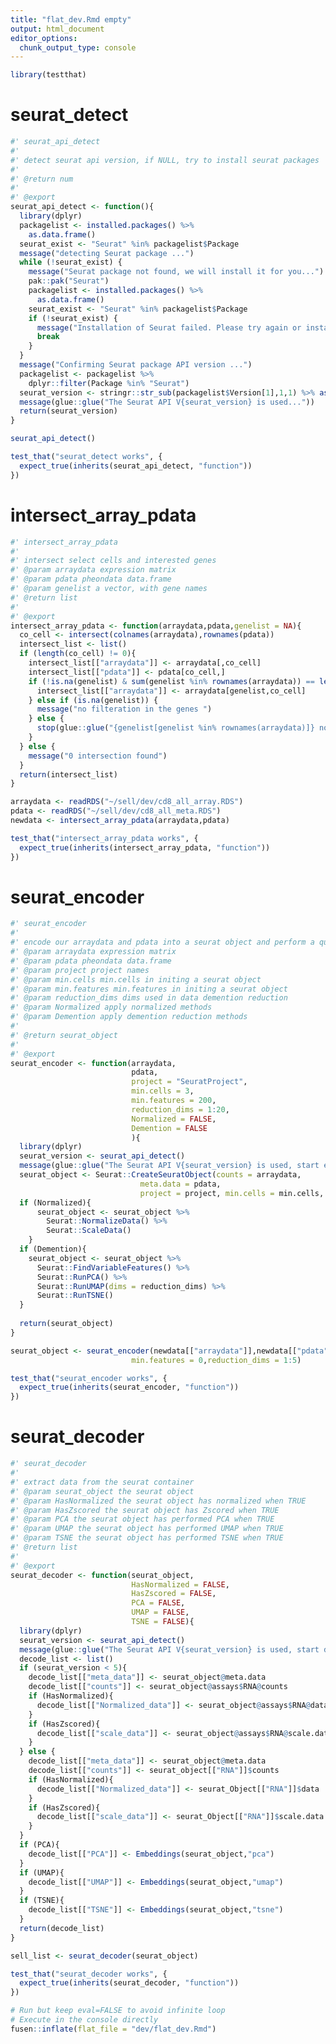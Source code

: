 ```yaml
---
title: "flat_dev.Rmd empty"
output: html_document
editor_options: 
  chunk_output_type: console
---
```


```r
library(testthat)
```

<!--
 You need to run the 'description' chunk in the '0-dev_history.Rmd' file before continuing your code there.
-->

# seurat_detect
    
```r
#' seurat_api_detect
#' 
#' detect seurat api version, if NULL, try to install seurat packages
#' 
#' @return num
#' 
#' @export
seurat_api_detect <- function(){
  library(dplyr)
  packagelist <- installed.packages() %>%
    as.data.frame()
  seurat_exist <- "Seurat" %in% packagelist$Package
  message("detecting Seurat package ...")
  while (!seurat_exist) {
    message("Seurat package not found, we will install it for you...")
    pak::pak("Seurat")
    packagelist <- installed.packages() %>%
      as.data.frame()
    seurat_exist <- "Seurat" %in% packagelist$Package
    if (!seurat_exist) {
      message("Installation of Seurat failed. Please try again or install it manually.")
      break
    }
  }
  message("Confirming Seurat package API version ...")
  packagelist <- packagelist %>%
    dplyr::filter(Package %in% "Seurat")
  seurat_version <- stringr::str_sub(packagelist$Version[1],1,1) %>% as.numeric()
  message(glue::glue("The Seurat API V{seurat_version} is used..."))
  return(seurat_version)
}
```
  
```r
seurat_api_detect()
```
  
```r
test_that("seurat_detect works", {
  expect_true(inherits(seurat_api_detect, "function")) 
})
```

# intersect_array_pdata
    
```r
#' intersect_array_pdata
#' 
#' intersect select cells and interested genes
#' @param arraydata expression matrix
#' @param pdata pheondata data.frame
#' @param genelist a vector, with gene names
#' @return list
#' 
#' @export
intersect_array_pdata <- function(arraydata,pdata,genelist = NA){
  co_cell <- intersect(colnames(arraydata),rownames(pdata))
  intersect_list <- list()
  if (length(co_cell) != 0){
    intersect_list[["arraydata"]] <- arraydata[,co_cell]
    intersect_list[["pdata"]] <- pdata[co_cell,]
    if (!is.na(genelist) & sum(genelist %in% rownames(arraydata)) == length(genelist)){
      intersect_list[["arraydata"]] <- arraydata[genelist,co_cell]
    } else if (is.na(genelist)) {
      message("no filteration in the genes ")
    } else {
      stop(glue::glue("{genelist[genelist %in% rownames(arraydata)]} not found in the row.name"))
    }
  } else {
    message("0 intersection found")
  }
  return(intersect_list)
}
```
  
```r
arraydata <- readRDS("~/sell/dev/cd8_all_array.RDS")
pdata <- readRDS("~/sell/dev/cd8_all_meta.RDS")
newdata <- intersect_array_pdata(arraydata,pdata)
```
  
```r
test_that("intersect_array_pdata works", {
  expect_true(inherits(intersect_array_pdata, "function")) 
})
```

# seurat_encoder
    
```r
#' seurat_encoder
#' 
#' encode our arraydata and pdata into a seurat object and perform a quick computaion
#' @param arraydata expression matrix
#' @param pdata pheondata data.frame
#' @param project project names
#' @param min.cells min.cells in initing a seurat object
#' @param min.features min.features in initing a seurat object
#' @param reduction_dims dims used in data demention reduction
#' @param Normalized apply normalized methods
#' @param Demention apply demention reduction methods
#' 
#' @return seurat_object
#' 
#' @export
seurat_encoder <- function(arraydata,
                           pdata,
                           project = "SeuratProject",
                           min.cells = 3,
                           min.features = 200,
                           reduction_dims = 1:20,
                           Normalized = FALSE,
                           Demention = FALSE
                           ){
  library(dplyr)
  seurat_version <- seurat_api_detect()
  message(glue::glue("The Seurat API V{seurat_version} is used, start encoding.../n"))
  seurat_object <- Seurat::CreateSeuratObject(counts = arraydata,
                             meta.data = pdata,
                             project = project, min.cells = min.cells, min.features = min.features)
  if (Normalized){
      seurat_object <- seurat_object %>% 
        Seurat::NormalizeData() %>%
        Seurat::ScaleData()
    }
  if (Demention){
    seurat_object <- seurat_object %>% 
      Seurat::FindVariableFeatures() %>%
      Seurat::RunPCA() %>%
      Seurat::RunUMAP(dims = reduction_dims) %>%
      Seurat::RunTSNE()
  }
    
  return(seurat_object)
}
```
  
```r
seurat_object <- seurat_encoder(newdata[["arraydata"]],newdata[["pdata"]],min.cells = 0,
                           min.features = 0,reduction_dims = 1:5)
```
  
```r
test_that("seurat_encoder works", {
  expect_true(inherits(seurat_encoder, "function")) 
})
```

# seurat_decoder
    
```r
#' seurat_decoder
#' 
#' extract data from the seurat container
#' @param seurat_object the seurat object
#' @param HasNormalized the seurat object has normalized when TRUE
#' @param HasZscored the seurat object has Zscored when TRUE
#' @param PCA the seurat object has performed PCA when TRUE
#' @param UMAP the seurat object has performed UMAP when TRUE
#' @param TSNE the seurat object has performed TSNE when TRUE
#' @return list
#' 
#' @export
seurat_decoder <- function(seurat_object,
                           HasNormalized = FALSE,
                           HasZscored = FALSE,
                           PCA = FALSE,
                           UMAP = FALSE,
                           TSNE = FALSE){
  library(dplyr)
  seurat_version <- seurat_api_detect()
  message(glue::glue("The Seurat API V{seurat_version} is used, start decoding.../n HasNormalized & HasZscored are default as FALSE "))
  decode_list <- list()
  if (seurat_version < 5){
    decode_list[["meta_data"]] <- seurat_object@meta.data
    decode_list[["counts"]] <- seurat_object@assays$RNA@counts
    if (HasNormalized){
      decode_list[["Normalized_data"]] <- seurat_object@assays$RNA@data
    }
    if (HasZscored){
      decode_list[["scale_data"]] <- seurat_object@assays$RNA@scale.data
    }
  } else {
    decode_list[["meta_data"]] <- seurat_object@meta.data
    decode_list[["counts"]] <- seurat_object[["RNA"]]$counts
    if (HasNormalized){
      decode_list[["Normalized_data"]] <- seurat_Object[["RNA"]]$data
    }
    if (HasZscored){
      decode_list[["scale_data"]] <- seurat_Object[["RNA"]]$scale.data
    }
  }
  if (PCA){
    decode_list[["PCA"]] <- Embeddings(seurat_object,"pca")
  }
  if (UMAP){
    decode_list[["UMAP"]] <- Embeddings(seurat_object,"umap")
  }
  if (TSNE){
    decode_list[["TSNE"]] <- Embeddings(seurat_object,"tsne")
  }
  return(decode_list)
}

```
  
```r
sell_list <- seurat_decoder(seurat_object)
```
  
```r
test_that("seurat_decoder works", {
  expect_true(inherits(seurat_decoder, "function")) 
})
```
  

```r
# Run but keep eval=FALSE to avoid infinite loop
# Execute in the console directly
fusen::inflate(flat_file = "dev/flat_dev.Rmd")
```
